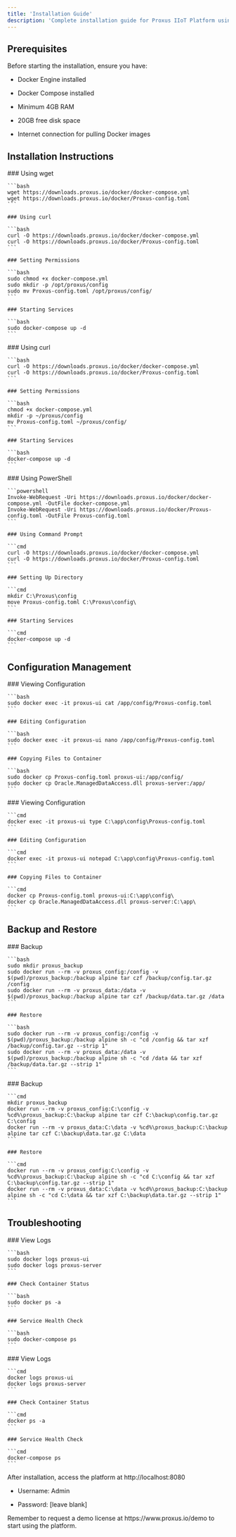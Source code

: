 ```yaml
---
title: 'Installation Guide'
description: 'Complete installation guide for Proxus IIoT Platform using Docker'
---
```


## Prerequisites

<Card title="System Requirements" icon="microchip">
  Before starting the installation, ensure you have:

  * Docker Engine installed

  * Docker Compose installed

  * Minimum 4GB RAM

  * 20GB free disk space

  * Internet connection for pulling Docker images
</Card>

## Installation Instructions

<Tabs>
  <Tab title="Linux">
    ### Using wget

    ```bash
    wget https://downloads.proxus.io/docker/docker-compose.yml
    wget https://downloads.proxus.io/docker/Proxus-config.toml
    ```

    ### Using curl

    ```bash
    curl -O https://downloads.proxus.io/docker/docker-compose.yml
    curl -O https://downloads.proxus.io/docker/Proxus-config.toml
    ```

    ### Setting Permissions

    ```bash
    sudo chmod +x docker-compose.yml
    sudo mkdir -p /opt/proxus/config
    sudo mv Proxus-config.toml /opt/proxus/config/
    ```

    ### Starting Services

    ```bash
    sudo docker-compose up -d
    ```
  </Tab>

  <Tab title="macOS">
    ### Using curl

    ```bash
    curl -O https://downloads.proxus.io/docker/docker-compose.yml
    curl -O https://downloads.proxus.io/docker/Proxus-config.toml
    ```

    ### Setting Permissions

    ```bash
    chmod +x docker-compose.yml
    mkdir -p ~/proxus/config
    mv Proxus-config.toml ~/proxus/config/
    ```

    ### Starting Services

    ```bash
    docker-compose up -d
    ```
  </Tab>

  <Tab title="Windows">
    ### Using PowerShell

    ```powershell
    Invoke-WebRequest -Uri https://downloads.proxus.io/docker/docker-compose.yml -OutFile docker-compose.yml
    Invoke-WebRequest -Uri https://downloads.proxus.io/docker/Proxus-config.toml -OutFile Proxus-config.toml
    ```

    ### Using Command Prompt

    ```cmd
    curl -O https://downloads.proxus.io/docker/docker-compose.yml
    curl -O https://downloads.proxus.io/docker/Proxus-config.toml
    ```

    ### Setting Up Directory

    ```cmd
    mkdir C:\Proxus\config
    move Proxus-config.toml C:\Proxus\config\
    ```

    ### Starting Services

    ```cmd
    docker-compose up -d
    ```
  </Tab>
</Tabs>

## Configuration Management

<Tabs>
  <Tab title="Linux/macOS">
    ### Viewing Configuration

    ```bash
    sudo docker exec -it proxus-ui cat /app/config/Proxus-config.toml
    ```

    ### Editing Configuration

    ```bash
    sudo docker exec -it proxus-ui nano /app/config/Proxus-config.toml
    ```

    ### Copying Files to Container

    ```bash
    sudo docker cp Proxus-config.toml proxus-ui:/app/config/
    sudo docker cp Oracle.ManagedDataAccess.dll proxus-server:/app/
    ```
  </Tab>

  <Tab title="Windows">
    ### Viewing Configuration

    ```cmd
    docker exec -it proxus-ui type C:\app\config\Proxus-config.toml
    ```

    ### Editing Configuration

    ```cmd
    docker exec -it proxus-ui notepad C:\app\config\Proxus-config.toml
    ```

    ### Copying Files to Container

    ```cmd
    docker cp Proxus-config.toml proxus-ui:C:\app\config\
    docker cp Oracle.ManagedDataAccess.dll proxus-server:C:\app\
    ```
  </Tab>
</Tabs>

## Backup and Restore

<Tabs>
  <Tab title="Linux/macOS">
    ### Backup

    ```bash
    sudo mkdir proxus_backup
    sudo docker run --rm -v proxus_config:/config -v $(pwd)/proxus_backup:/backup alpine tar czf /backup/config.tar.gz /config
    sudo docker run --rm -v proxus_data:/data -v $(pwd)/proxus_backup:/backup alpine tar czf /backup/data.tar.gz /data
    ```

    ### Restore

    ```bash
    sudo docker run --rm -v proxus_config:/config -v $(pwd)/proxus_backup:/backup alpine sh -c "cd /config && tar xzf /backup/config.tar.gz --strip 1"
    sudo docker run --rm -v proxus_data:/data -v $(pwd)/proxus_backup:/backup alpine sh -c "cd /data && tar xzf /backup/data.tar.gz --strip 1"
    ```
  </Tab>

  <Tab title="Windows">
    ### Backup

    ```cmd
    mkdir proxus_backup
    docker run --rm -v proxus_config:C:\config -v %cd%\proxus_backup:C:\backup alpine tar czf C:\backup\config.tar.gz C:\config
    docker run --rm -v proxus_data:C:\data -v %cd%\proxus_backup:C:\backup alpine tar czf C:\backup\data.tar.gz C:\data
    ```

    ### Restore

    ```cmd
    docker run --rm -v proxus_config:C:\config -v %cd%\proxus_backup:C:\backup alpine sh -c "cd C:\config && tar xzf C:\backup\config.tar.gz --strip 1"
    docker run --rm -v proxus_data:C:\data -v %cd%\proxus_backup:C:\backup alpine sh -c "cd C:\data && tar xzf C:\backup\data.tar.gz --strip 1"
    ```
  </Tab>
</Tabs>

## Troubleshooting

<Tabs>
  <Tab title="Linux/macOS">
    ### View Logs

    ```bash
    sudo docker logs proxus-ui
    sudo docker logs proxus-server
    ```

    ### Check Container Status

    ```bash
    sudo docker ps -a
    ```

    ### Service Health Check

    ```bash
    sudo docker-compose ps
    ```
  </Tab>

  <Tab title="Windows">
    ### View Logs

    ```cmd
    docker logs proxus-ui
    docker logs proxus-server
    ```

    ### Check Container Status

    ```cmd
    docker ps -a
    ```

    ### Service Health Check

    ```cmd
    docker-compose ps
    ```
  </Tab>
</Tabs>

<Note>
  After installation, access the platform at http://localhost:8080

  * Username: Admin

  * Password: \[leave blank]
</Note>

<Warning>
  Remember to request a demo license at https://www.proxus.io/demo to start using the platform.
</Warning>